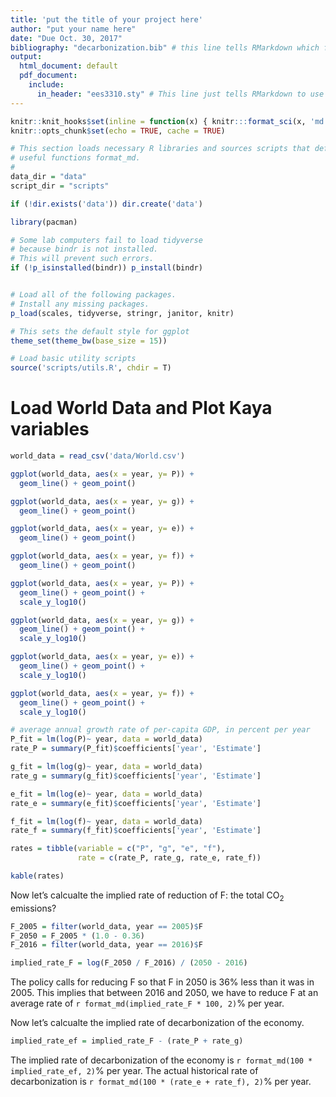 ```yaml
---
title: 'put the title of your project here'
author: "put your name here"
date: "Due Oct. 30, 2017"
bibliography: "decarbonization.bib" # this line tells RMarkdown which file to use for the bibliography
output: 
  html_document: default
  pdf_document:
    include:
      in_header: "ees3310.sty" # This line just tells RMarkdown to use a style file to format the PDF file with Times Roman font.
---
```

```r
knitr::knit_hooks$set(inline = function(x) { knitr:::format_sci(x, 'md')})
knitr::opts_chunk$set(echo = TRUE, cache = TRUE)

# This section loads necessary R libraries and sources scripts that define 
# useful functions format_md.
# 
data_dir = "data"
script_dir = "scripts"

if (!dir.exists('data')) dir.create('data')

library(pacman)

# Some lab computers fail to load tidyverse
# because bindr is not installed.
# This will prevent such errors.
if (!p_isinstalled(bindr)) p_install(bindr)


# Load all of the following packages.
# Install any missing packages.
p_load(scales, tidyverse, stringr, janitor, knitr)

# This sets the default style for ggplot
theme_set(theme_bw(base_size = 15))

# Load basic utility scripts
source('scripts/utils.R', chdir = T)

```

# Load World Data and Plot Kaya variables

```r
world_data = read_csv('data/World.csv')
```

```r
ggplot(world_data, aes(x = year, y= P)) +
  geom_line() + geom_point()
```

```r
ggplot(world_data, aes(x = year, y= g)) +
  geom_line() + geom_point()
```

```r
ggplot(world_data, aes(x = year, y= e)) +
  geom_line() + geom_point()
```

```r
ggplot(world_data, aes(x = year, y= f)) +
  geom_line() + geom_point()
```

```r
ggplot(world_data, aes(x = year, y= P)) +
  geom_line() + geom_point() +
  scale_y_log10()
```

```r
ggplot(world_data, aes(x = year, y= g)) +
  geom_line() + geom_point() +
  scale_y_log10()
```

```r
ggplot(world_data, aes(x = year, y= e)) +
  geom_line() + geom_point() +
  scale_y_log10()
```

```r
ggplot(world_data, aes(x = year, y= f)) +
  geom_line() + geom_point() + 
  scale_y_log10()
```


```r
# average annual growth rate of per-capita GDP, in percent per year
P_fit = lm(log(P)~ year, data = world_data)
rate_P = summary(P_fit)$coefficients['year', 'Estimate']

g_fit = lm(log(g)~ year, data = world_data)
rate_g = summary(g_fit)$coefficients['year', 'Estimate']

e_fit = lm(log(e)~ year, data = world_data)
rate_e = summary(e_fit)$coefficients['year', 'Estimate']

f_fit = lm(log(f)~ year, data = world_data)
rate_f = summary(f_fit)$coefficients['year', 'Estimate']

rates = tibble(variable = c("P", "g", "e", "f"), 
               rate = c(rate_P, rate_g, rate_e, rate_f))

kable(rates)

```


Now let's calcualte the implied rate of reduction of F: the total CO~2~ emissions?

```r
F_2005 = filter(world_data, year == 2005)$F
F_2050 = F_2005 * (1.0 - 0.36)
F_2016 = filter(world_data, year == 2016)$F

implied_rate_F = log(F_2050 / F_2016) / (2050 - 2016)
```

The policy calls for reducing F so that F in 2050 is 36% less than it was in 2005.
This implies that between 2016 and 2050, we have to reduce F at an average rate of
`r format_md(implied_rate_F * 100, 2)`% per year.


Now let's calcualte the implied rate of decarbonization of the economy.

```r
implied_rate_ef = implied_rate_F - (rate_P + rate_g)
```
The implied rate of decarbonization of the economy is
`r format_md(100 * implied_rate_ef, 2)`% per year.
The actual historical  rate of decarbonization is
`r format_md(100 * (rate_e + rate_f), 2)`% per year.
